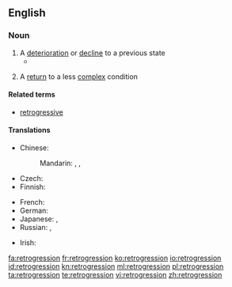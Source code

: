 {{also|rétrogression}}
==English==
===Noun===
{{en-noun}}
# A [[deterioration]] or [[decline]] to a previous state
#*{{quote-book|year=1908|author=The Three Initiates|title=The Kybalion: Hermetic Philosophy|url=http://www.gnostic.org/kybalionhtm/kybalion11.htm|passage=Suns spring into being, and then their height of power being reached, the process of '''retrogression''' begins, and after aeons they become dead masses of matter, awaiting another impulse which starts again their inner energies into activity and a new solar life cycle is begun.}}
# {{context|biology|lang=en}} A [[return]] to a less [[complex]] condition
====Related terms====
*[[retrogressive]]

====Translations====
{{trans-top|decline}}
* Chinese:
*: Mandarin: {{t|cmn|倒退|tr=dàotuì|sc=Hani}}, {{t|cmn|退步|tr=tuìbù|sc=Hani}}, {{t|cmn|退化|tr=tuìhuà|sc=Hani}}
* Czech: {{t+|cs|zánik|m}}
* Finnish: {{t-|fi|taantuminen}}
{{trans-mid}}
* French: {{t+|fr|rétrogression|f}}
* German: {{t-|de|Rückschritt|m}}
* Japanese: {{t-|ja|逆行|tr=ぎゃっこう, gyakkō|sc=Jpan}}, {{t+|ja|退化|tr=たいか, taika|sc=Jpan}}
* Russian: {{t+|ru|регресс|m|tr=regréss|sc=Cyrl}}, {{t+|ru|упадок|m|tr=upádok|sc=Cyrl}}
{{trans-bottom}}

{{trans-top|biology: a return to a less complex condition}}
* Irish: {{t-|ga|aisghabháil|f}}
{{trans-mid}}
{{trans-bottom}}

[[fa:retrogression]]
[[fr:retrogression]]
[[ko:retrogression]]
[[io:retrogression]]
[[id:retrogression]]
[[kn:retrogression]]
[[ml:retrogression]]
[[pl:retrogression]]
[[ta:retrogression]]
[[te:retrogression]]
[[vi:retrogression]]
[[zh:retrogression]]